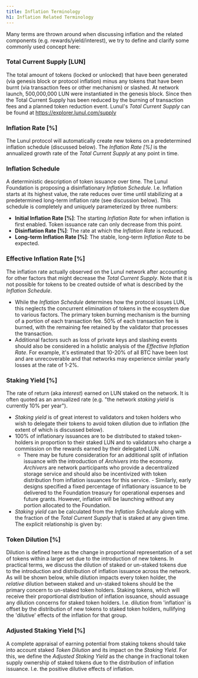 ```yaml
---
title: Inflation Terminology
h1: Inflation Related Terminology
---
```


Many terms are thrown around when discussing inflation and the related
components (e.g. rewards/yield/interest), we try to define and clarify some
commonly used concept here:

### Total Current Supply [LUN]

The total amount of tokens (locked or unlocked) that have been generated (via
genesis block or protocol inflation) minus any tokens that have been burnt (via
transaction fees or other mechanism) or slashed. At network launch, 500,000,000
LUN were instantiated in the genesis block. Since then the Total Current Supply
has been reduced by the burning of transaction fees and a planned token
reduction event. Lunul's _Total Current Supply_ can be found at
https://explorer.lunul.com/supply

### Inflation Rate [%]

The Lunul protocol will automatically create new tokens on a predetermined
inflation schedule (discussed below). The _Inflation Rate [%]_ is the annualized
growth rate of the _Total Current Supply_ at any point in time.

### Inflation Schedule

A deterministic description of token issuance over time. The Lunul Foundation
is proposing a disinflationary _Inflation Schedule_. I.e. Inflation starts at
its highest value, the rate reduces over time until stabilizing at a
predetermined long-term inflation rate (see discussion below). This schedule is
completely and uniquely parameterized by three numbers:

- **Initial Inflation Rate [%]**: The starting _Inflation Rate_ for when
  inflation is first enabled. Token issuance rate can only decrease from this
  point.
- **Disinflation Rate [%]**: The rate at which the _Inflation Rate_ is reduced.
- **Long-term Inflation Rate [%]**: The stable, long-term _Inflation Rate_ to be
  expected.

### Effective Inflation Rate [%]

The inflation rate actually observed on the Lunul network after accounting for
other factors that might decrease the _Total Current Supply_. Note that it is
not possible for tokens to be created outside of what is described by the
_Inflation Schedule_.

- While the _Inflation Schedule_ determines how the protocol issues LUN, this
  neglects the concurrent elimination of tokens in the ecosystem due to various
  factors. The primary token burning mechanism is the burning of a portion of
  each transaction fee. 50% of each transaction fee is burned, with the
  remaining fee retained by the validator that processes the transaction.
- Additional factors such as loss of private keys and slashing events should
  also be considered in a holistic analysis of the _Effective Inflation Rate_.
  For example, it's estimated that 10-20% of all BTC have been lost and are
  unrecoverable and that networks may experience similar yearly losses at the
  rate of 1-2%.

### Staking Yield [%]

The rate of return (aka _interest_) earned on LUN staked on the network. It is
often quoted as an annualized rate (e.g. "the network _staking yield_ is
currently 10% per year").

- _Staking yield_ is of great interest to validators and token holders who wish
  to delegate their tokens to avoid token dilution due to inflation (the extent
  of which is discussed below).
- 100% of inflationary issuances are to be distributed to staked token-holders
  in proportion to their staked LUN and to validators who charge a commission on
  the rewards earned by their delegated LUN.
  - There may be future consideration for an additional split of inflation
    issuance with the introduction of _Archivers_ into the economy. _Archivers_
    are network participants who provide a decentralized storage service and
    should also be incentivized with token distribution from inflation issuances
    for this service. - Similarly, early designs specified a fixed percentage of
    inflationary issuance to be delivered to the Foundation treasury for
    operational expenses and future grants. However, inflation will be launching
    without any portion allocated to the Foundation.
- _Staking yield_ can be calculated from the _Inflation Schedule_ along with the
  fraction of the _Total Current Supply_ that is staked at any given time. The
  explicit relationship is given by:



### Token Dilution [%]

Dilution is defined here as the change in proportional representation of a set
of tokens within a larger set due to the introduction of new tokens. In
practical terms, we discuss the dilution of staked or un-staked tokens due to
the introduction and distribution of inflation issuance across the network. As
will be shown below, while dilution impacts every token holder, the _relative_
dilution between staked and un-staked tokens should be the primary concern to
un-staked token holders. Staking tokens, which will receive their proportional
distribution of inflation issuance, should assuage any dilution concerns for
staked token holders. I.e. dilution from 'inflation' is offset by the
distribution of new tokens to staked token holders, nullifying the 'dilutive'
effects of the inflation for that group.

### Adjusted Staking Yield [%]

A complete appraisal of earning potential from staking tokens should take into
account staked _Token Dilution_ and its impact on the _Staking Yield_. For this,
we define the _Adjusted Staking Yield_ as the change in fractional token supply
ownership of staked tokens due to the distribution of inflation issuance. I.e.
the positive dilutive effects of inflation.
